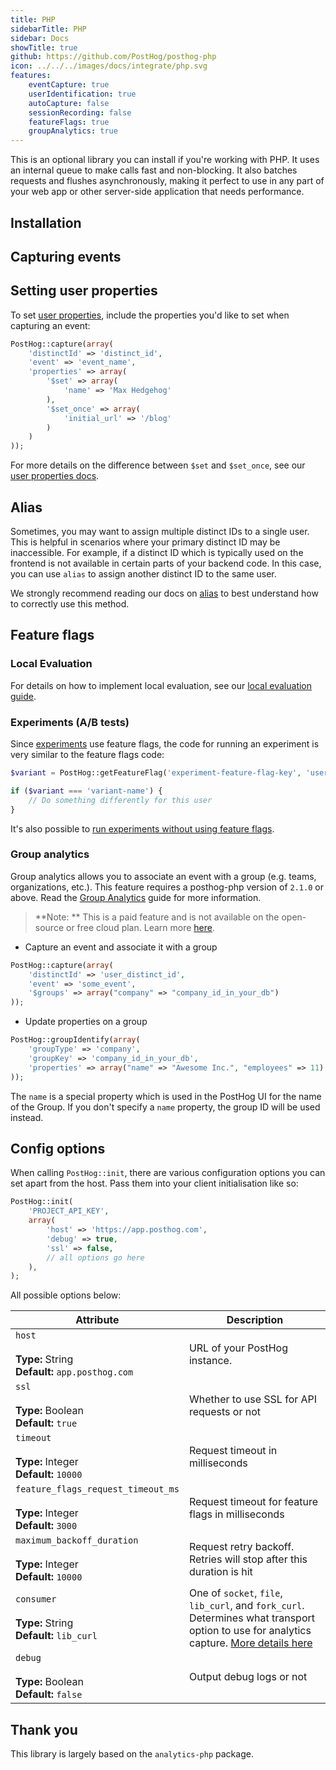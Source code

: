 ```yaml
---
title: PHP
sidebarTitle: PHP
sidebar: Docs
showTitle: true
github: https://github.com/PostHog/posthog-php
icon: ../../../images/docs/integrate/php.svg
features:
    eventCapture: true
    userIdentification: true
    autoCapture: false
    sessionRecording: false
    featureFlags: true
    groupAnalytics: true
---
```


This is an optional library you can install if you're working with PHP. It uses an internal queue to make calls fast and non-blocking. It also batches requests and flushes asynchronously, making it perfect to use in any part of your web app or other server-side application that needs performance.

## Installation


<PHPInstall />

## Capturing events


<PHPSendEvents />

## Setting user properties

To set [user properties](/docs/data/user-properties), include the properties you'd like to set when capturing an event: 

```php
PostHog::capture(array(
    'distinctId' => 'distinct_id',
    'event' => 'event_name',
    'properties' => array(
        '$set' => array(
            'name' => 'Max Hedgehog'
        ),
        '$set_once' => array(
            'initial_url' => '/blog'
        )
    )
));
```

For more details on the difference between `$set` and `$set_once`, see our [user properties docs](/docs/data/user-properties#what-is-the-difference-between-set-and-set_once).

## Alias

Sometimes, you may want to assign multiple distinct IDs to a single user. This is helpful in scenarios where your primary distinct ID may be inaccessible. For example, if a distinct ID which is typically used on the frontend is not available in certain parts of your backend code. In this case, you can use `alias` to assign another distinct ID to the same user.

We strongly recommend reading our docs on [alias](/docs/data/identify#alias-assigning-multiple-distinct-ids-to-the-same-user) to best understand how to correctly use this method.

## Feature flags


<FeatureFlagsLibsIntro />


<PHPFeatureFlagsCode />


### Local Evaluation

<LocalEvaluationIntro />

For details on how to implement local evaluation, see our [local evaluation guide](/docs/feature-flags/local-evaluation).

### Experiments (A/B tests)

Since [experiments](/docs/experiments/manual) use feature flags, the code for running an experiment is very similar to the feature flags code:

```php
$variant = PostHog::getFeatureFlag('experiment-feature-flag-key', 'user_distinct_id')

if ($variant === 'variant-name') {
    // Do something differently for this user
}
```

It's also possible to [run experiments without using feature flags](/docs/experiments/running-experiments-without-feature-flags).

### Group analytics

Group analytics allows you to associate an event with a group (e.g. teams, organizations, etc.). This feature requires a posthog-php version of `2.1.0` or above. Read the [Group Analytics](/docs/user-guides/group-analytics) guide for more information.

> **Note: ** This is a paid feature and is not available on the open-source or free cloud plan. Learn more [here](/pricing).

-   Capture an event and associate it with a group

```php
PostHog::capture(array(
    'distinctId' => 'user_distinct_id',
    'event' => 'some_event',
    '$groups' => array("company" => "company_id_in_your_db")
));
```

-   Update properties on a group

```php
PostHog::groupIdentify(array(
    'groupType' => 'company',
    'groupKey' => 'company_id_in_your_db',
    'properties' => array("name" => "Awesome Inc.", "employees" => 11)
));
```

The `name` is a special property which is used in the PostHog UI for the name of the Group. If you don't specify a `name` property, the group ID will be used instead.

## Config options

When calling `PostHog::init`, there are various configuration options you can set apart from the host. Pass them into your client initialisation like so:

```php
PostHog::init(
    'PROJECT_API_KEY',
    array(
        'host' => 'https://app.posthog.com', 
        'debug' => true,
        'ssl' => false,
        // all options go here
    ),
);
```

All possible options below:

| Attribute                 | Description   |
| ------------------------- | ------------- |
| `host`<br/><br/>**Type:** String<br/>**Default:** `app.posthog.com` | URL of your PostHog instance. |
| `ssl`<br/><br/>**Type:** Boolean<br/>**Default:** `true` | Whether to use SSL for API requests or not |
| `timeout`<br/><br/>**Type:** Integer<br/>**Default:** `10000` | Request timeout in milliseconds |
| `feature_flags_request_timeout_ms`<br/><br/>**Type:** Integer<br/>**Default:** `3000` | Request timeout for feature flags in milliseconds |
| `maximum_backoff_duration`<br/><br/>**Type:** Integer<br/>**Default:** `10000` | Request retry backoff. Retries will stop after this duration is hit |
| `consumer`<br/><br/>**Type:** String<br/>**Default:** `lib_curl` | One of `socket`, `file`, `lib_curl`, and `fork_curl`. Determines what transport option to use for analytics capture. [More details here](https://github.com/PostHog/posthog-php/blob/master/lib/Consumer/File.php) |
| `debug`<br/><br/>**Type:** Boolean<br/>**Default:** `false` | Output debug logs or not |



## Thank you

This library is largely based on the `analytics-php` package.
